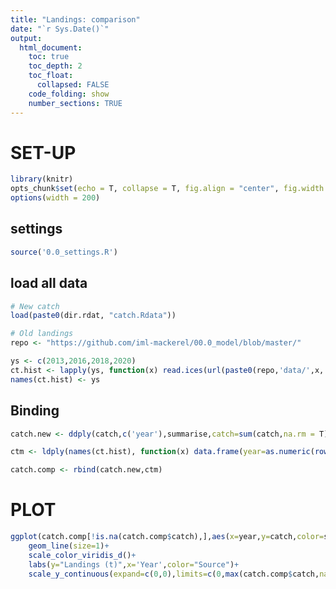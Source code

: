 ```yaml
---
title: "Landings: comparison"
date: "`r Sys.Date()`"
output:
  html_document:
    toc: true
    toc_depth: 2
    toc_float:
      collapsed: FALSE
    code_folding: show
    number_sections: TRUE
---
```


# SET-UP
```r
library(knitr)
opts_chunk$set(echo = T, collapse = T, fig.align = "center", fig.width = 9, fig.height = 6)
options(width = 200)
```    

## settings
```r
source('0.0_settings.R')
```

## load all data
```r
# New catch
load(paste0(dir.rdat, "catch.Rdata"))

# Old landings
repo <- "https://github.com/iml-mackerel/00.0_model/blob/master/"

ys <- c(2013,2016,2018,2020)
ct.hist <- lapply(ys, function(x) read.ices(url(paste0(repo,'data/',x,'/ct.dat',"?raw=true"))))
names(ct.hist) <- ys 
```

## Binding

```r
catch.new <- ddply(catch,c('year'),summarise,catch=sum(catch,na.rm = T),source='New')

ctm <- ldply(names(ct.hist), function(x) data.frame(year=as.numeric(row.names(ct.hist[[x]])),catch=ct.hist[[x]][,1],source=x))

catch.comp <- rbind(catch.new,ctm)
```

# PLOT

```r
ggplot(catch.comp[!is.na(catch.comp$catch),],aes(x=year,y=catch,color=source))+
    geom_line(size=1)+
    scale_color_viridis_d()+
    labs(y="Landings (t)",x='Year',color="Source")+
    scale_y_continuous(expand=c(0,0),limits=c(0,max(catch.comp$catch,na.rm = T)*1.05))
```


